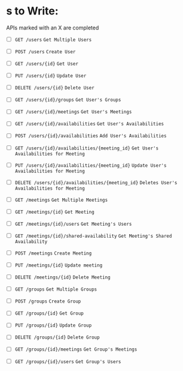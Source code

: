 # s to Write:

APIs marked with an X are completed

- [ ] `GET /users` `Get Multiple Users`

- [ ] `POST /users` `Create User`

- [ ] `GET /users/{id}` `Get User`

- [ ] `PUT /users/{id}` `Update User`

- [ ] `DELETE /users/{id}` `Delete User`

- [ ] `GET /users/{id}/groups` `Get User's Groups`

- [ ] `GET /users/{id}/meetings` `Get User's Meetings
`

- [ ] `GET /users/{id}/availabilities` `Get User's Availabilities`

- [ ] `POST /users/{id}/availabilities` `Add User's Availabilities`

- [ ] `GET /users/{id}/availabilities/{meeting_id}` `Get User's Availabilities for Meeting`

- [ ] `PUT /users/{id}/availabilities/{meeting_id}` `Update User's Availabilities for Meeting`

- [ ] `DELETE /users/{id}/availabilities/{meeting_id}` `Deletes User's Availabilities for Meeting`

- [ ] `GET /meetings` `Get Multiple Meetings`

- [ ] `GET /meetings/{id}` `Get Meeting`

- [ ] `GET /meetings/{id}/users` `Get Meeting's Users`

- [ ] `GET /meetings/{id}/shared-availability` `Get Meeting's Shared Availability`

- [ ] `POST /meetings` `Create Meeting`

- [ ] `PUT /meetings/{id}` `Update meeting`

- [ ] `DELETE /meetings/{id}` `Delete Meeting`

- [ ] `GET /groups` `Get Multiple Groups`

- [ ] `POST /groups` `Create Group`

- [ ] `GET /groups/{id}` `Get Group`

- [ ] `PUT /groups/{id}` `Update Group`

- [ ] `DELETE /groups/{id}` `Delete Group`

- [ ] `GET /groups/{id}/meetings` `Get Group's Meetings`

- [ ] `GET /groups/{id}/users` `Get Group's Users`
